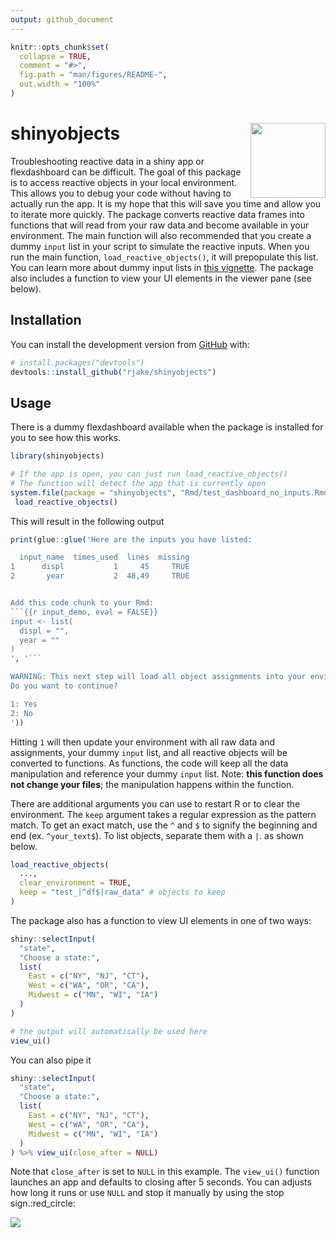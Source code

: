 ```yaml
---
output: github_document
---
```


<!-- README.md is generated from README.Rmd. Please edit that file -->

```r
knitr::opts_chunk$set(
  collapse = TRUE,
  comment = "#>",
  fig.path = "man/figures/README-",
  out.width = "100%"
)
```
# shinyobjects <img src="man/figures/logo.png" align="right" alt="" width="120" />

Troubleshooting reactive data in a shiny app or flexdashboard can be difficult. The goal of this package is to access reactive objects in your local environment. This allows you to debug your code without having to actually run the app. It is my hope that this will save you time and allow you to iterate more quickly. The package converts reactive data frames into functions that will read from your raw data and become available in your environment. The main function will also recommended that you create a dummy `input` list in your script to simulate the reactive inputs. When you run the main function, `load_reactive_objects()`, it will prepopulate this list. You can learn more about dummy input lists in [this vignette](https://rjake.github.io/shinyobjects/articles/tips-and-tricks.html). The package also includes a function to view your UI elements in the viewer pane (see below).

## Installation
<!--  
  You can install the released version of `shinyobjects` from [CRAN](https://CRAN.R-project.org) with:
  
  ``` r
  install.packages("shinyobjects")
  ```

-->

You can install the development version from [GitHub](https://github.com/rjake/shinyobjects) with:

``` r
# install.packages("devtools")
devtools::install_github("rjake/shinyobjects")
```
## Usage

There is a dummy flexdashboard available when the package is installed for you to see how this works. 

```r
library(shinyobjects)

# If the app is open, you can just run load_reactive_objects()
# The function will detect the app that is currently open
system.file(package = "shinyobjects", "Rmd/test_dashboard_no_inputs.Rmd") %>% 
 load_reactive_objects()
```

This will result in the following output
```r
print(glue::glue('Here are the inputs you have listed:

  input_name  times_used  lines  missing
1      displ           1     45     TRUE
2       year           2  48,49     TRUE


Add this code chunk to your Rmd:
```{{r input_demo, eval = FALSE}}
input <- list(
  displ = "",
  year = ""
)
', '```

WARNING: This next step will load all object assignments into your environment.
Do you want to continue? 

1: Yes
2: No
'))
```

Hitting `1` will then update your environment with all raw data and assignments, your dummy `input` list, and all reactive objects will be converted to functions. As functions, the code will keep all the data manipulation and reference your dummy `input` list. Note: **this function does not change your files**; the manipulation happens within the function.

There are additional arguments you can use to restart R or to clear the environment. The `keep` argument takes a regular expression as the pattern match. To get an exact match, use the `^` and `$` to signify the beginning and end (ex. `^your_text$`). To list objects, separate them with a `|`. as shown below.

```r
load_reactive_objects(
  ...,
  clear_environment = TRUE, 
  keep = "test_|^df$|raw_data" # objects to keep
)
```

The package also has a function to view UI elements in one of two ways:
```r
shiny::selectInput(
  "state",
  "Choose a state:",
  list(
    East = c("NY", "NJ", "CT"),
    West = c("WA", "OR", "CA"),
    Midwest = c("MN", "WI", "IA")
  )
)

# the output will automatically be used here
view_ui()
```

You can also pipe it
```r
shiny::selectInput(
  "state",
  "Choose a state:",
  list(
    East = c("NY", "NJ", "CT"),
    West = c("WA", "OR", "CA"),
    Midwest = c("MN", "WI", "IA")
  )
) %>% view_ui(close_after = NULL)
```

Note that `close_after` is set to `NULL` in this example. The `view_ui()` function launches an app and defaults to closing after 5 seconds. You can adjusts how long it runs or use `NULL` and stop it manually by using the stop sign.:red_circle:

<img src="man/figures/view_ui.png"/>

